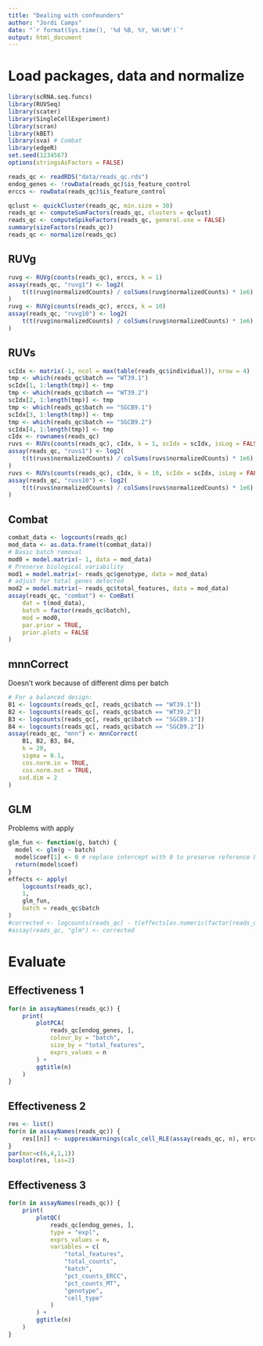 ```yaml
---
title: "Dealing with confounders"
author: "Jordi Camps"
date: "`r format(Sys.time(), '%d %B, %Y, %H:%M')`"
output: html_document
---
```


# Load packages, data and normalize
```r
library(scRNA.seq.funcs)
library(RUVSeq)
library(scater)
library(SingleCellExperiment)
library(scran)
library(kBET)
library(sva) # Combat
library(edgeR)
set.seed(1234567)
options(stringsAsFactors = FALSE)
```

```r
reads_qc <- readRDS("data/reads_qc.rds")
endog_genes <- !rowData(reads_qc)$is_feature_control
erccs <- rowData(reads_qc)$is_feature_control
```

```r
qclust <- quickCluster(reads_qc, min.size = 30)
reads_qc <- computeSumFactors(reads_qc, clusters = qclust)
reads_qc <- computeSpikeFactors(reads_qc, general.use = FALSE)
summary(sizeFactors(reads_qc))
reads_qc <- normalize(reads_qc)
```

## RUVg
```r
ruvg <- RUVg(counts(reads_qc), erccs, k = 1)
assay(reads_qc, "ruvg1") <- log2(
    t(t(ruvg$normalizedCounts) / colSums(ruvg$normalizedCounts) * 1e6) + 1
)
ruvg <- RUVg(counts(reads_qc), erccs, k = 10)
assay(reads_qc, "ruvg10") <- log2(
    t(t(ruvg$normalizedCounts) / colSums(ruvg$normalizedCounts) * 1e6) + 1
)
```

## RUVs
```r
scIdx <- matrix(-1, ncol = max(table(reads_qc$individual)), nrow = 4)
tmp <- which(reads_qc$batch == "WT39.1")
scIdx[1, 1:length(tmp)] <- tmp
tmp <- which(reads_qc$batch == "WT39.2")
scIdx[2, 1:length(tmp)] <- tmp
tmp <- which(reads_qc$batch == "SGCB9.1")
scIdx[3, 1:length(tmp)] <- tmp
tmp <- which(reads_qc$batch == "SGCB9.2")
scIdx[4, 1:length(tmp)] <- tmp
cIdx <- rownames(reads_qc)
ruvs <- RUVs(counts(reads_qc), cIdx, k = 1, scIdx = scIdx, isLog = FALSE)
assay(reads_qc, "ruvs1") <- log2(
    t(t(ruvs$normalizedCounts) / colSums(ruvs$normalizedCounts) * 1e6) + 1
)
ruvs <- RUVs(counts(reads_qc), cIdx, k = 10, scIdx = scIdx, isLog = FALSE)
assay(reads_qc, "ruvs10") <- log2(
    t(t(ruvs$normalizedCounts) / colSums(ruvs$normalizedCounts) * 1e6) + 1
)
```

## Combat
```r
combat_data <- logcounts(reads_qc)
mod_data <- as.data.frame(t(combat_data))
# Basic batch removal
mod0 = model.matrix(~ 1, data = mod_data) 
# Preserve biological variability
mod1 = model.matrix(~ reads_qc$genotype, data = mod_data) 
# adjust for total genes detected
mod2 = model.matrix(~ reads_qc$total_features, data = mod_data)
assay(reads_qc, "combat") <- ComBat(
    dat = t(mod_data), 
    batch = factor(reads_qc$batch), 
    mod = mod0,
    par.prior = TRUE,
    prior.plots = FALSE
)
```

## mnnCorrect
Doesn't work because of different dims per batch
```r
# For a balanced design: 
B1 <- logcounts(reads_qc[, reads_qc$batch == "WT39.1"])
B2 <- logcounts(reads_qc[, reads_qc$batch == "WT39.2"])
B3 <- logcounts(reads_qc[, reads_qc$batch == "SGCB9.1"])
B4 <- logcounts(reads_qc[, reads_qc$batch == "SGCB9.2"])
assay(reads_qc, "mnn") <- mnnCorrect(
    B1, B2, B3, B4,  
    k = 20,
    sigma = 0.1,
    cos.norm.in = TRUE,
    cos.norm.out = TRUE,
   svd.dim = 2
)
```

## GLM
Problems with apply
```r
glm_fun <- function(g, batch) {
  model <- glm(g ~ batch)
  model$coef[1] <- 0 # replace intercept with 0 to preserve reference batch.
  return(model$coef)
}
effects <- apply(
    logcounts(reads_qc), 
    1, 
    glm_fun, 
    batch = reads_qc$batch
)
#corrected <- logcounts(reads_qc) - t(effects[as.numeric(factor(reads_qc$batch)), ])
#assay(reads_qc, "glm") <- corrected
```

# Evaluate
## Effectiveness 1
```r
for(n in assayNames(reads_qc)) {
    print(
        plotPCA(
            reads_qc[endog_genes, ],
            colour_by = "batch",
            size_by = "total_features",
            exprs_values = n
        ) +
        ggtitle(n)
    )
}
```

## Effectiveness 2
```r
res <- list()
for(n in assayNames(reads_qc)) {
    res[[n]] <- suppressWarnings(calc_cell_RLE(assay(reads_qc, n), erccs))
}
par(mar=c(6,4,1,1))
boxplot(res, las=2)
```

## Effectiveness 3
```r
for(n in assayNames(reads_qc)) {
    print(
        plotQC(
            reads_qc[endog_genes, ],
            type = "expl",
            exprs_values = n,
            variables = c(
                "total_features",
                "total_counts",
                "batch",
                "pct_counts_ERCC",
                "pct_counts_MT",
                "genotype",
                "cell_type"
            )
        ) +
        ggtitle(n)
    )
}
```

